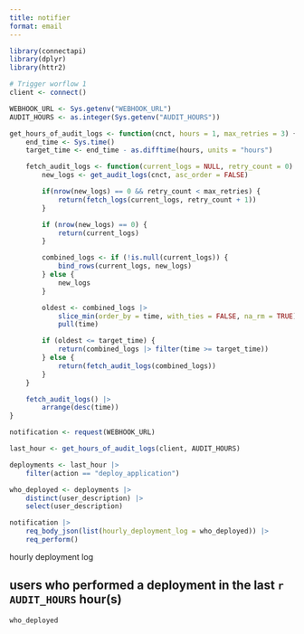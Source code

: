 ```yaml
---
title: notifier
format: email
---
```


```r
library(connectapi)
library(dplyr)
library(httr2)

# Trigger worflow 1
client <- connect()

WEBHOOK_URL <- Sys.getenv("WEBHOOK_URL")
AUDIT_HOURS <- as.integer(Sys.getenv("AUDIT_HOURS"))

get_hours_of_audit_logs <- function(cnct, hours = 1, max_retries = 3) {
    end_time <- Sys.time()
    target_time <- end_time - as.difftime(hours, units = "hours")

    fetch_audit_logs <- function(current_logs = NULL, retry_count = 0) {
        new_logs <- get_audit_logs(cnct, asc_order = FALSE)

        if(nrow(new_logs) == 0 && retry_count < max_retries) {
            return(fetch_logs(current_logs, retry_count + 1))
        }

        if (nrow(new_logs) == 0) {
            return(current_logs)
        }

        combined_logs <- if (!is.null(current_logs)) {
            bind_rows(current_logs, new_logs)
        } else {
            new_logs
        }

        oldest <- combined_logs |>
            slice_min(order_by = time, with_ties = FALSE, na_rm = TRUE) |>
            pull(time)

        if (oldest <= target_time) {
            return(combined_logs |> filter(time >= target_time))
        } else {
            return(fetch_audit_logs(combined_logs))
        }
    }

    fetch_audit_logs() |>
        arrange(desc(time))
}

notification <- request(WEBHOOK_URL)
```


```r
last_hour <- get_hours_of_audit_logs(client, AUDIT_HOURS)

deployments <- last_hour |>
    filter(action == "deploy_application")

who_deployed <- deployments |>
    distinct(user_description) |>
    select(user_description)

notification |>
    req_body_json(list(hourly_deployment_log = who_deployed)) |>
    req_perform()
```


::: {.email}
::: {.subject}
hourly deployment log
:::

## users who performed a deployment in the last `r AUDIT_HOURS` hour(s)
```r
who_deployed
```
:::
